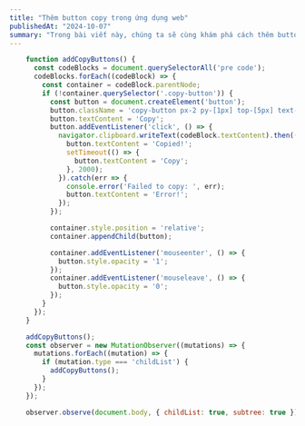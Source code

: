 ```yaml
---
title: "Thêm button copy trong ứng dụng web"
publishedAt: "2024-10-07"
summary: "Trong bài viết này, chúng ta sẽ cùng khám phá cách thêm button copy vào các đoạn code trong ứng dụng web."
---
```



```js
    function addCopyButtons() {
      const codeBlocks = document.querySelectorAll('pre code');
      codeBlocks.forEach((codeBlock) => {
        const container = codeBlock.parentNode;
        if (!container.querySelector('.copy-button')) {
          const button = document.createElement('button');
          button.className = 'copy-button px-2 py-[1px] top-[5px] text-sm right-[5px] absolute bg-[#4a4a4a] text-white border-[1px] border-[#4a4a4a] border-solid rounded-[3px] cursor-pointer opacity-0 transition-opacity ease-in-out';
          button.textContent = 'Copy';
          button.addEventListener('click', () => {
            navigator.clipboard.writeText(codeBlock.textContent).then(() => {
              button.textContent = 'Copied!';
              setTimeout(() => {
                button.textContent = 'Copy';
              }, 2000);
            }).catch(err => {
              console.error('Failed to copy: ', err);
              button.textContent = 'Error!';
            });
          });

          container.style.position = 'relative';
          container.appendChild(button);

          container.addEventListener('mouseenter', () => {
            button.style.opacity = '1';
          });
          container.addEventListener('mouseleave', () => {
            button.style.opacity = '0';
          });
        }
      });
    }

    addCopyButtons();
    const observer = new MutationObserver((mutations) => {
      mutations.forEach((mutation) => {
        if (mutation.type === 'childList') {
          addCopyButtons();
        }
      });
    });

    observer.observe(document.body, { childList: true, subtree: true });

```